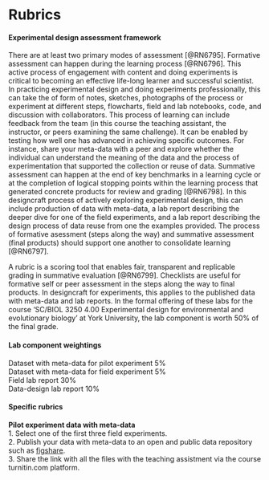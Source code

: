 # Rubrics {#rubrics}

#### Experimental design assessment framework {-} 
There are at least two primary modes of assessment [@RN6795]. Formative assessment can happen during the learning process [@RN6796]. This active process of engagement with content and doing experiments is critical to becoming an effective life-long learner and successful scientist. In practicing experimental design and doing experiments professionally, this can take the of form of notes, sketches, photographs of the process or experiment at different steps, flowcharts, field and lab notebooks, code, and discussion with collaborators. This process of learning can include feedback from the team (in this course the teaching assistant, the instructor, or peers examining the same challenge). It can be enabled by testing how well one has advanced in achieving specific outcomes. For instance, share your meta-data with a peer and explore whether the individual can understand the meaning of the data and the process of experimentation that supported the collection or reuse of data. Summative assessment can happen at the end of key benchmarks in a learning cycle or at the completion of logical stopping points within the learning process that generated concrete products for review and grading [@RN6798]. In this designcraft process of actively exploring experimental design, this can include production of data with meta-data, a lab report describing the deeper dive for one of the field experiments, and a lab report describing the design process of data reuse from one the examples provided. The process of formative asessment (steps along the way) and summative assessment (final products) should support one another to consolidate learning [@RN6797].  

A rubric is a scoring tool that enables fair, transparent and replicable grading in summative evaluation [@RN6799]. Checklists are useful for formative self or peer assessment in the steps along the way to final products. In designcraft for experiments, this applies to the published data with meta-data and lab reports. In the formal offering of these labs for the course 'SC/BIOL 3250 4.00 Experimental design for environmental and evolutionary biology' at York University, the lab component is worth 50% of the final grade.

#### Lab component weightings {-}  
Dataset with meta-data for pilot experiment 5%  
Dataset with meta-data for field experiment 5%  
Field lab report 30%  
Data-design lab report 10%  

#### Specific rubrics {-}  

**Pilot experiment data with meta-data**  
1. Select one of the first three field experiments.   
2. Publish your data with meta-data to an open and public data repository such as [figshare](https://figshare.com).  
3. Share the link with all the files with the teaching assistment via the course turnitin.com platform.  






